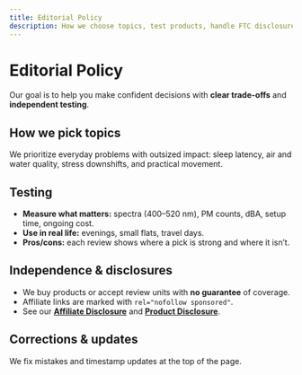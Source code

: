 ```yaml
---
title: Editorial Policy
description: How we choose topics, test products, handle FTC disclosures, and make updates.
---
```


# Editorial Policy

Our goal is to help you make confident decisions with **clear trade-offs** and **independent testing**.

## How we pick topics
We prioritize everyday problems with outsized impact: sleep latency, air and water quality, stress downshifts, and practical movement.

## Testing
- **Measure what matters:** spectra (400–520 nm), PM counts, dBA, setup time, ongoing cost.
- **Use in real life:** evenings, small flats, travel days.
- **Pros/cons:** each review shows where a pick is strong and where it isn’t.

## Independence & disclosures
- We buy products or accept review units with **no guarantee** of coverage.
- Affiliate links are marked with `rel="nofollow sponsored"`.
- See our **[Affiliate Disclosure](/legal/affiliate-disclosure)** and **[Product Disclosure](/legal/product-disclosure)**.

## Corrections & updates
We fix mistakes and timestamp updates at the top of the page.

